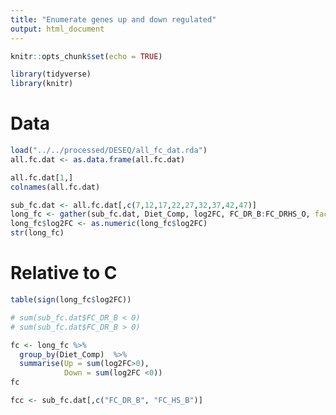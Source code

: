 ```yaml
---
title: "Enumerate genes up and down regulated"
output: html_document
---
```


```r
knitr::opts_chunk$set(echo = TRUE)
```

```r
library(tidyverse)
library(knitr)

```

# Data

```r
load("../../processed/DESEQ/all_fc_dat.rda")
all.fc.dat <- as.data.frame(all.fc.dat) 

all.fc.dat[1,]
colnames(all.fc.dat)

sub_fc.dat <- all.fc.dat[,c(7,12,17,22,27,32,37,42,47)]
long_fc <- gather(sub_fc.dat, Diet_Comp, log2FC, FC_DR_B:FC_DRHS_O, factor_key=TRUE)
long_fc$log2FC <- as.numeric(long_fc$log2FC)
str(long_fc)

```

# Relative to C

```r
table(sign(long_fc$log2FC))

# sum(sub_fc.dat$FC_DR_B < 0)
# sum(sub_fc.dat$FC_DR_B > 0)

fc <- long_fc %>% 
  group_by(Diet_Comp)  %>% 
  summarise(Up = sum(log2FC>0), 
            Down = sum(log2FC <0))
fc

fcc <- sub_fc.dat[,c("FC_DR_B", "FC_HS_B")]
```

